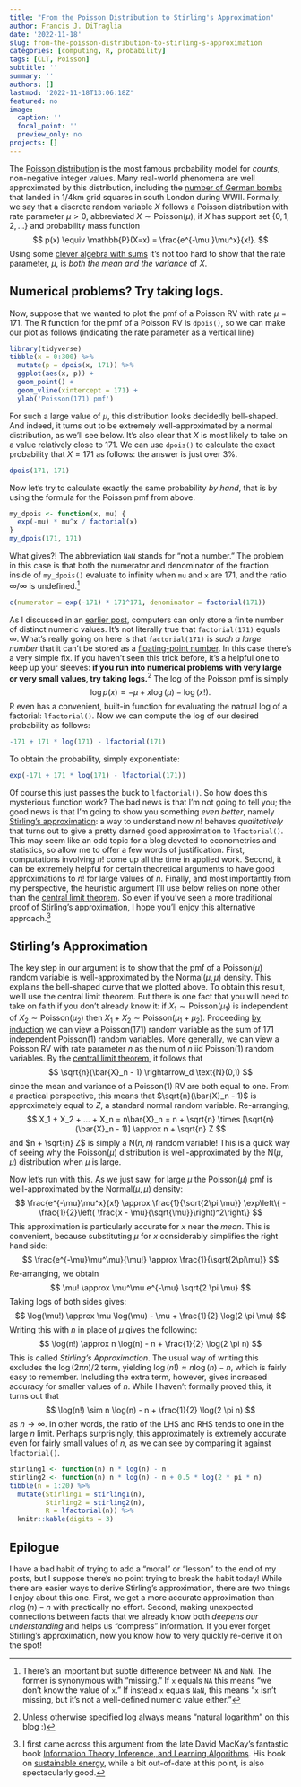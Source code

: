 ```yaml
---
title: "From the Poisson Distribution to Stirling's Approximation"
author: Francis J. DiTraglia
date: '2022-11-18'
slug: from-the-poisson-distribution-to-stirling-s-approximation
categories: [computing, R, probability]
tags: [CLT, Poisson]
subtitle: ''
summary: ''
authors: []
lastmod: '2022-11-18T13:06:18Z'
featured: no
image:
  caption: ''
  focal_point: ''
  preview_only: no
projects: []
---
```


The [Poisson distribution](https://en.wikipedia.org/wiki/Poisson_distribution) is the most famous probability model for *counts*, non-negative integer values. Many real-world phenomena are well approximated by this distribution, including the [number of German bombs](https://www.jstor.org/stable/41138751) that landed in 1/4km grid squares in south London during WWII.
Formally, we say that a discrete random variable $X$ follows a Poisson distribution with rate parameter $\mu > 0$, abbreviated  $X \sim \text{Poisson}(\mu)$, if $X$ has support set $\{0, 1, 2, ...\}$ and probability mass function 
$$
p(x) \equiv \mathbb{P}(X=x) = \frac{e^{-\mu }\mu^x}{x!}.
$$
Using some [clever algebra with sums](https://drive.explaineverything.com/thecode/CHAKTHR) it's not too hard to show that the rate parameter, $\mu$, is *both the mean and the variance* of $X$. 

## Numerical problems? Try taking logs.
Now, suppose that we wanted to plot the pmf of a Poisson RV with rate $\mu = 171$.
The R function for the pmf of a Poisson RV is `dpois()`, so we can make our plot as follows (indicating the rate parameter as a vertical line)
```r
library(tidyverse)
tibble(x = 0:300) %>% 
  mutate(p = dpois(x, 171)) %>%
  ggplot(aes(x, p)) +
  geom_point() +
  geom_vline(xintercept = 171) +
  ylab('Poisson(171) pmf')
```

For such a large value of $\mu$, this distribution looks decidedly bell-shaped.
And indeed, it turns out to be extremely well-approximated by a normal distribution, as we'll see below.
It's also clear that $X$ is most likely to take on a value relatively close to 171.
We can use `dpois()` to calculate the exact probability that $X = 171$ as follows: the answer is just over 3%.
```r
dpois(171, 171)
```
Now let's try to calculate exactly the same probability *by hand*, that is by using the formula for the Poisson pmf from above.
```r
my_dpois <- function(x, mu) {
  exp(-mu) * mu^x / factorial(x)
}
my_dpois(171, 171)
```
What gives?!
The abbreviation `NaN` stands for "not a number." 
The problem in this case is that both the numerator and denominator of the fraction inside of `my_dpois()` evaluate to infinity when `mu` and `x` are 171, and the ratio $\infty/\infty$ is undefined.^[There's an important but subtle difference between `NA` and `NaN`. The former is synonymous with "missing." If `x` equals `NA` this means "we don't know the value of `x`." If instead `x` equals `NaN`, this means "`x` isn't missing, but it's not a well-defined numeric value either."]
```r
c(numerator = exp(-171) * 171^171, denominator = factorial(171))
```
As I discussed in an [earlier post](https://www.econometrics.blog/post/street-fighting-numerical-analysis-part-1/), computers can only store a finite number of distinct numeric values. 
It's not literally true that `factorial(171)` equals $\infty$.
What's really going on here is that `factorial(171)` is *such a large number* that it can't be stored as a [floating-point number](https://docs.oracle.com/cd/E19957-01/806-3568/ncg_goldberg.html). 
In this case there's a very simple fix. 
If you haven't seen this trick before, it's a helpful one to keep up your sleeves: **if you run into numerical problems with very large or very small values, try taking logs.**^[Unless otherwise specified log always means "natural logarithm" on this blog :)]
The log of the Poisson pmf is simply
$$
\log p(x) = -\mu + x \log(\mu) - \log(x!).
$$
R even has a convenient, built-in function for evaluating the natrual log of a factorial: `lfactorial()`.
Now we can compute the log of our desired probability as follows:
```r
-171 + 171 * log(171) - lfactorial(171)
```
To obtain the probability, simply exponentiate:
```r
exp(-171 + 171 * log(171) - lfactorial(171))
```

Of course this just passes the buck to `lfactorial()`. So how does this mysterious function work? The bad news is that I'm not going to tell you; the good news is that I'm going to show you something *even better*, namely [Stirling's approximation](https://en.wikipedia.org/wiki/Stirling%27s_approximation): a way to understand now $n!$ behaves *qualitatively* that turns out to give a pretty darned good approximation to `lfactorial()`. 
This may seem like an odd topic for a blog devoted to econometrics and statistics, so allow me to offer a few words of justification. 
First, computations involving $n!$ come up all the time in applied work. 
Second, it can be extremely helpful for certain theoretical arguments to have good approximations to $n!$ for large values of $n$. 
Finally, and most importantly from my perspective, the heuristic argument I'll use below relies on none other than the [central limit theorem](https://www.econometrics.blog/post/thirty-isn-t-the-magic-number/).
So even if you've seen a more traditional proof of Stirling's approximation, I hope you'll enjoy this alternative approach.^[I first came across this argument from the late David MacKay's fantastic book [Information Theory, Inference, and Learning Algorithms](http://www.inference.org.uk/mackay/itila/book.html). His book on [sustainable energy](http://www.withouthotair.com/), while a bit out-of-date at this point, is also spectacularly good.]

## Stirling's Approximation
The key step in our argument is to show that the pmf of a $\text{Poisson}(\mu)$ random variable is well-approximated by the $\text{Normal}(\mu, \mu)$ density.
This explains the bell-shaped curve that we plotted above.
To obtain this result, we'll use the central limit theorem.
But there is one fact that you will need to take on faith if you don't already know it: if $X_1 \sim \text{Poisson}(\mu_1)$ is independent of $X_2 \sim \text{Poisson}(\mu_2)$ then $X_1 + X_2 \sim \text{Poisson}(\mu_1 + \mu_2)$.
Proceeding [by induction](https://en.wikipedia.org/wiki/Mathematical_induction) we can view a Poisson(171) random variable as the sum of 171 independent Poisson(1) random variables.
More generally, we can view a Poisson RV with rate parameter $n$ as the num of $n$ iid Poisson(1) random variables.
By the [central limit theorem](https://www.econometrics.blog/post/thirty-isn-t-the-magic-number/), it follows that 
$$
\sqrt{n}(\bar{X}_n - 1) \rightarrow_d \text{N}(0,1)
$$
since the mean and variance of a Poisson(1) RV are both equal to one.
From a practical perspective, this means that $\sqrt{n}(\bar{X}_n - 1)$ is approximately equal to $Z$, a standard normal random variable.
Re-arranging, 
$$
X_1 + X_2 + ... + X_n = n\bar{X}_n = n + \sqrt{n} \times [\sqrt{n}(\bar{X}_n - 1)] \approx n + \sqrt{n} Z
$$
and $n + \sqrt{n} Z$ is simply a $\text{N}(n, n)$ random variable!
This is a quick way of seeing why the $\text{Poisson}(\mu)$ distribution is well-approximated by the $\text{N}(\mu, \mu)$ distribution when $\mu$ is large. 

Now let's run with this.
As we just saw, for large $\mu$ the Poisson$(\mu)$ pmf is well-approximated by the Normal$(\mu, \mu)$ density:
$$
\frac{e^{-\mu}\mu^x}{x!} \approx \frac{1}{\sqrt{2\pi \mu}} \exp\left\{ -\frac{1}{2}\left( \frac{x - \mu}{\sqrt{\mu}}\right)^2\right\}
$$
This approximation is particularly accurate for $x$ near the *mean*. This is convenient, because substituting $\mu$ for $x$ considerably simplifies the right hand side:
$$
\frac{e^{-\mu}\mu^\mu}{\mu!} \approx \frac{1}{\sqrt{2\pi\mu}} 
$$
Re-arranging, we obtain
$$
\mu! \approx \mu^\mu e^{-\mu} \sqrt{2 \pi \mu}
$$
Taking logs of both sides gives:
$$
\log(\mu!) \approx \mu \log(\mu) - \mu + \frac{1}{2} \log(2 \pi \mu)
$$
Writing this with $n$ in place of $\mu$ gives the following: 
$$
\log(n!) \approx n \log(n) - n + \frac{1}{2} \log(2 \pi n)
$$
This is called *Stirling's Approximation*. The usual way of writing this excludes the $\log(2\pi n)/2$ term, yielding $\log(n!) \approx n\log(n) - n$, which is fairly easy to remember. Including the extra term, however, gives increased accuracy for smaller values of $n$. 
While I haven't formally proved this, it turns out that 
$$
\log(n!) \sim n \log(n) - n + \frac{1}{2} \log(2 \pi n)
$$
as $n \rightarrow \infty$. In other words, the ratio of the LHS and RHS tends to one in the large $n$ limit.
Perhaps surprisingly, this approximately is extremely accurate even for fairly small values of $n$, as we can see by comparing it against `lfactorial()`.
```r
stirling1 <- function(n) n * log(n) - n 
stirling2 <- function(n) n * log(n) - n + 0.5 * log(2 * pi * n)
tibble(n = 1:20) %>%
  mutate(Stirling1 = stirling1(n), 
         Stirling2 = stirling2(n), 
         R = lfactorial(n)) %>%
  knitr::kable(digits = 3)
```

## Epilogue
I have a bad habit of trying to add a "moral" or "lesson" to the end of my posts, but I suppose there's no point trying to break the habit today! While there are easier ways to derive Stirling's approximation, there are two things I enjoy about this one. First, we get a more accurate approximation than $n \log(n) - n$ with practically no effort. Second, making unexpected connections between facts that we already know both *deepens our understanding* and helps us "compress" information. If you ever forget Stirling's approximation, now you know how to very quickly re-derive it on the spot!  